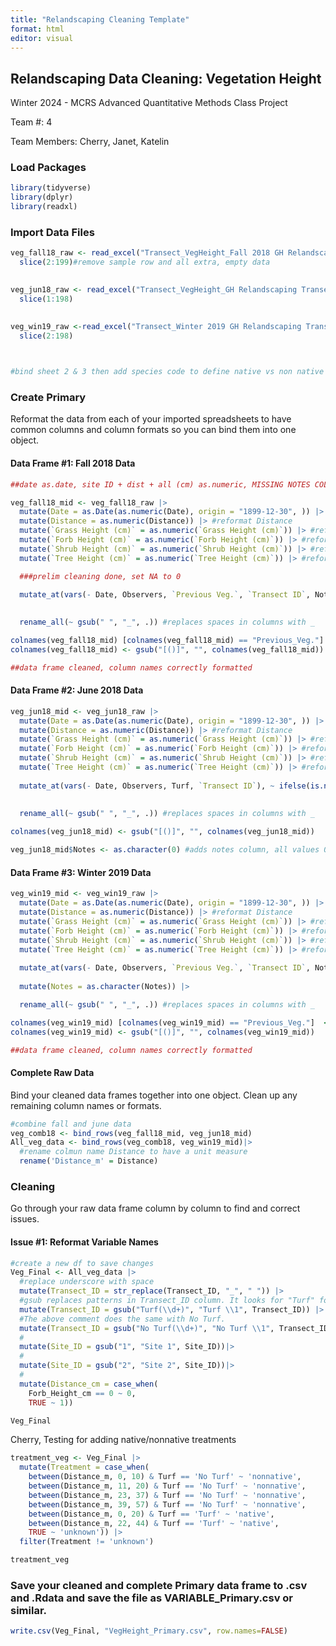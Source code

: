 ---
title: "Relandscaping Cleaning Template"
format: html
editor: visual
---

## Relandscaping Data Cleaning: Vegetation Height

Winter 2024 - MCRS Advanced Quantitative Methods Class Project

Team #: 4

Team Members: Cherry, Janet, Katelin

### Load Packages

```{r}
library(tidyverse)
library(dplyr)
library(readxl)
```

### Import Data Files

```{r}

veg_fall18_raw <- read_excel("Transect_VegHeight_Fall 2018 GH Relandscaping Transect Data.xlsx", sheet = 3, col_types = "text")|>
  slice(2:199)#remove sample row and all extra, empty data
  

veg_jun18_raw <- read_excel("Transect_VegHeight_GH Relandscaping Transect Data_Jun2018.xlsx", sheet =3, col_types = "text")|>
  slice(1:198)
    

veg_win19_raw <-read_excel("Transect_Winter 2019 GH Relandscaping Transect Data.xlsx",sheet =2, col_types = "text")|>
  slice(2:198)
   


#bind sheet 2 & 3 then add species code to define native vs non native
```

### Create Primary

Reformat the data from each of your imported spreadsheets to have common columns and column formats so you can bind them into one object.

#### Data Frame #1: Fall 2018 Data

```{r}
##date as.date, site ID + dist + all (cm) as.numeric, MISSING NOTES COL

veg_fall18_mid <- veg_fall18_raw |>
  mutate(Date = as.Date(as.numeric(Date), origin = "1899-12-30", )) |> #reformat date
  mutate(Distance = as.numeric(Distance)) |> #reformat Distance
  mutate(`Grass Height (cm)` = as.numeric(`Grass Height (cm)`)) |> #reformat grass
  mutate(`Forb Height (cm)` = as.numeric(`Forb Height (cm)`)) |> #reformat forbs
  mutate(`Shrub Height (cm)` = as.numeric(`Shrub Height (cm)`)) |> #reformat shrub
  mutate(`Tree Height (cm)` = as.numeric(`Tree Height (cm)`)) |> #reformat tree

  ###prelim cleaning done, set NA to 0
  
  mutate_at(vars(- Date, Observers, `Previous Veg.`, `Transect ID`, Notes), ~ ifelse(is.na(.), 0, .)) |> # replaces NA with 0 (for some reason is including the notes column)
  

  rename_all(~ gsub(" ", "_", .)) #replaces spaces in columns with _

colnames(veg_fall18_mid) [colnames(veg_fall18_mid) == "Previous_Veg."]  <- "Turf"
colnames(veg_fall18_mid) <- gsub("[()]", "", colnames(veg_fall18_mid))

##data frame cleaned, column names correctly formatted
```

#### Data Frame #2: June 2018 Data

```{r}
veg_jun18_mid <- veg_jun18_raw |>
  mutate(Date = as.Date(as.numeric(Date), origin = "1899-12-30", )) |> #reformat date
  mutate(Distance = as.numeric(Distance)) |> #reformat Distance
  mutate(`Grass Height (cm)` = as.numeric(`Grass Height (cm)`)) |> #reformat grass
  mutate(`Forb Height (cm)` = as.numeric(`Forb Height (cm)`)) |> #reformat forbs
  mutate(`Shrub Height (cm)` = as.numeric(`Shrub Height (cm)`)) |> #reformat shrub
  mutate(`Tree Height (cm)` = as.numeric(`Tree Height (cm)`)) |> #reformat tree
  
  mutate_at(vars(- Date, Observers, Turf, `Transect ID`), ~ ifelse(is.na(.), 0, .)) |> # replaces NA with 0 (for some reason is including the notes column)
  
  
  rename_all(~ gsub(" ", "_", .)) #replaces spaces in columns with _

colnames(veg_jun18_mid) <- gsub("[()]", "", colnames(veg_jun18_mid))

veg_jun18_mid$Notes <- as.character(0) #adds notes column, all values 0

```

#### Data Frame #3: Winter 2019 Data

```{r}
veg_win19_mid <- veg_win19_raw |>
  mutate(Date = as.Date(as.numeric(Date), origin = "1899-12-30", )) |> #reformat date
  mutate(Distance = as.numeric(Distance)) |> #reformat Distance
  mutate(`Grass Height (cm)` = as.numeric(`Grass Height (cm)`)) |> #reformat grass
  mutate(`Forb Height (cm)` = as.numeric(`Forb Height (cm)`)) |> #reformat forbs
  mutate(`Shrub Height (cm)` = as.numeric(`Shrub Height (cm)`)) |> #reformat shrub
  mutate(`Tree Height (cm)` = as.numeric(`Tree Height (cm)`)) |> #reformat tree
  
  mutate_at(vars(- Date, Observers, `Previous Veg.`, `Transect ID`, Notes), ~ ifelse(is.na(.), 0, .)) |> # replaces NA with 0 (for some reason is including the notes column)
  
  mutate(Notes = as.character(Notes)) |>

  rename_all(~ gsub(" ", "_", .)) #replaces spaces in columns with _

colnames(veg_win19_mid) [colnames(veg_win19_mid) == "Previous_Veg."]  <- "Turf"
colnames(veg_win19_mid) <- gsub("[()]", "", colnames(veg_win19_mid))

##data frame cleaned, column names correctly formatted
```

#### Complete Raw Data

Bind your cleaned data frames together into one object. Clean up any remaining column names or formats.

```{r}
#combine fall and june data
veg_comb18 <- bind_rows(veg_fall18_mid, veg_jun18_mid)
All_veg_data <- bind_rows(veg_comb18, veg_win19_mid)|>
  #rename colmun name Distance to have a unit measure
  rename('Distance_m' = Distance)
```

### Cleaning

Go through your raw data frame column by column to find and correct issues.

#### Issue #1: Reformat Variable Names

```{r}
#create a new df to save changes
Veg_Final <- All_veg_data |>
  #replace underscore with space
  mutate(Transect_ID = str_replace(Transect_ID, "_", " ")) |>
  #gsub replaces patterns in Transect_ID column. It looks for "Turf" followed by one or more digits ('(\\d+)') and replaces it with "Turf" followed by the same digits. Changes "Turf1" to "Turf 1" and so on.
  mutate(Transect_ID = gsub("Turf(\\d+)", "Turf \\1", Transect_ID)) |>
  #The above comment does the same with No Turf.
  mutate(Transect_ID = gsub("No Turf(\\d+)", "No Turf \\1", Transect_ID))|>
  #
  mutate(Site_ID = gsub("1", "Site 1", Site_ID))|>
  #
  mutate(Site_ID = gsub("2", "Site 2", Site_ID))|>
  #
  mutate(Distance_cm = case_when(
    Forb_Height_cm == 0 ~ 0,
    TRUE ~ 1))
```

```{r}
Veg_Final
```

Cherry, Testing for adding native/nonnative treatments

```{r}
treatment_veg <- Veg_Final |>
  mutate(Treatment = case_when(
    between(Distance_m, 0, 10) & Turf == 'No Turf' ~ 'nonnative',
    between(Distance_m, 11, 20) & Turf == 'No Turf' ~ 'nonnative',
    between(Distance_m, 23, 37) & Turf == 'No Turf' ~ 'nonnative',
    between(Distance_m, 39, 57) & Turf == 'No Turf' ~ 'nonnative',
    between(Distance_m, 0, 20) & Turf == 'Turf' ~ 'native',
    between(Distance_m, 22, 44) & Turf == 'Turf' ~ 'native',
    TRUE ~ 'unknown')) |>
  filter(Treatment != 'unknown')

treatment_veg
```

### Save your cleaned and complete Primary data frame to .csv and .Rdata and save the file as VARIABLE_Primary.csv or similar.

```{r}
write.csv(Veg_Final, "VegHeight_Primary.csv", row.names=FALSE)
```

